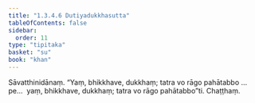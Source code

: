 ```yaml
---
title: "1.3.4.6 Dutiyadukkhasutta"
tableOfContents: false
sidebar:
  order: 11
type: "tipitaka"
basket: "su"
book: "khan"
---
```



<DynamicBreadcrumb />

<Division number="141" book="khan">

<Paragraph number="771" book="khan">
Sāvatthinidānaṃ. “Yaṃ, bhikkhave, dukkhaṃ; tatra vo rāgo pahātabbo …pe…  yaṃ, bhikkhave, dukkhaṃ; tatra vo rāgo pahātabbo”ti.

</Paragraph>
</Division>

<Paragraph number="772" type="center" book="khan">
Chaṭṭhaṃ.
</Paragraph>